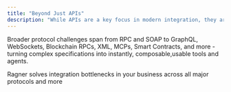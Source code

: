 ```yaml
---
title: "Beyond Just APIs"
description: "While APIs are a key focus in modern integration, they are only one piece of the puzzle. "
---
```


Broader protocol challenges span from RPC and SOAP to GraphQL, WebSockets, Blockchain RPCs, XML, MCPs, Smart Contracts, and more - turning complex specifications into instantly, composable,usable tools and agents.

<Note>
  Ragner solves integration bottlenecks in your business across all major
  protocols and more
</Note>
